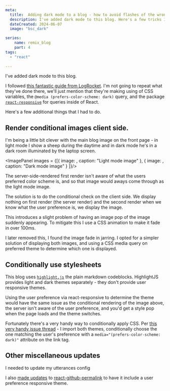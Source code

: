 ```yaml
---
meta:
  title:  Adding dark mode to a blog - how to avoid flashes of the wrong theme
  description: I've added dark mode to this blog. Here's a few tricks I've learned. 
  dateCreated: 2024-06-07
  image: "bsc_dark"

series: 
    name: remix_blog
    part: 4
tags: 
  - "react"
  
---
```



I've added dark mode to this blog. 

I followed [this fantastic guide from LogRocket](https://blog.logrocket.com/dark-mode-react-in-depth-guide/). I'm not going to repeat what they've done there, we'll just mention that they're making using of CSS variables, the `@media (prefers-color-scheme: dark)` query, and the package [`react-responsive`](https://www.npmjs.com/package/react-responsive) for queries inside of React. 

Here's a few additional things that I had to do. 

## Render conditional images client side. 

I'm being a little bit clever with the main blog image on the front page - in light mode I show a sheep during the daytime and in dark mode he's in a dark room illuminated by the laptop screen. 

<ImagePanel
 images = {[{
  image: <SheepImage mode="light"/>, 
  caption: "Light mode image"
 }, 
 {
  image: <SheepImage mode="dark"/>,
  caption: "Dark mode image"
 }
 ]}/>

The server-side-rendered first render isn't aware of what the users preferred color scheme is, and so that image would aways come through as the light mode image.

The solution is to do the conditional check on the client side. We display nothing on first render (the server render) and the second render when we know what the user preference is, we display the image. 

<GithubPermalinkRsc className="clear-right" permalink="https://github.com/dwjohnston/blacksheepcode/blob/72ee472bfa896df255ae42ef017ad0cca96b2333/app/components/SheepImage/SheepImage.tsx#L8-L23"/>

This introduces a slight problem of having an image pop of the image suddenly appearing. To mitigate this I use a CSS animation to make it fade in over 100ms. 

I later removed this, I found the image fade in jarring. I opted for a simpler solution of displaying both images, and using a CSS media query on preferred theme to determine which one is displayed.

## Conditionally use stylesheets

This blog uses [`highlight.js`](https://github.com/highlightjs/highlight.js) the plain markdown codeblocks. HighlightJS provides light and dark themes separately - they don't provide user responsive themes. 

Using the user preference via react-responsive to determine the theme would have the same issue as the conditional rendering of the image above, the server isn't aware of the user preference, and you'd get a style pop when the page loads and the theme switches. 

Fortunately there's a very handy way to conditionally apply CSS. Per [this very handy issue thread](https://github.com/highlightjs/highlight.js/issues/3652) - I import both themes, conditionally choose the one matching the user's preference with a `media="(prefers-color-scheme: dark)"` attribute on the link tag. 

<GithubPermalinkRsc permalink="https://github.com/dwjohnston/blacksheepcode/blob/72ee472bfa896df255ae42ef017ad0cca96b2333/app/root.tsx#L57-L60"/>

## Other miscellaneous updates 

I needed to update my utterances config

<GithubPermalinkRsc permalink="https://github.com/dwjohnston/blacksheepcode/blob/72ee472bfa896df255ae42ef017ad0cca96b2333/app/components/PostComments/PostComments.tsx#L27-L28"/>

I also [made updates](https://github.com/dwjohnston/react-github-permalink/pull/16) to [react-github-permalink](https://www.npmjs.com/package/react-github-permalink) to have it include a user preference responsive theme. 



